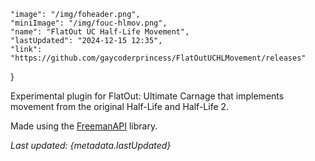     "image": "/img/foheader.png",
    "miniImage": "/img/fouc-hlmov.png",
    "name": "FlatOut UC Half-Life Movement",
    "lastUpdated": "2024-12-15 12:35",
    "link": "https://github.com/gaycoderprincess/FlatOutUCHLMovement/releases"
}

Experimental plugin for FlatOut: Ultimate Carnage that implements movement from the original Half-Life and Half-Life 2.

Made using the [FreemanAPI](https://gaycoderprincess.github.io/project/freeman-api) library.

_Last updated: {metadata.lastUpdated}_
